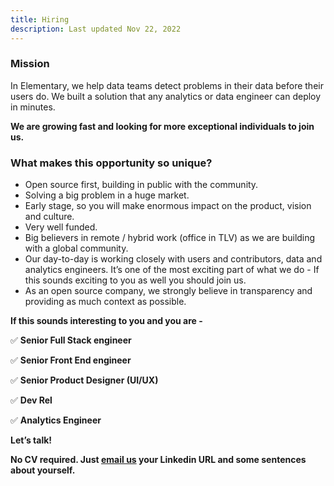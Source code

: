 ```yaml
---
title: Hiring
description: Last updated Nov 22, 2022
---
```


### Mission

In Elementary, we help data teams detect problems in their data before their users do. We built a solution that any analytics or data engineer can deploy in minutes.

**We are growing fast and looking for more exceptional individuals to join us.**

### What makes this opportunity so unique?

- Open source first, building in public with the community.
- Solving a big problem in a huge market.
- Early stage, so you will make enormous impact on the product, vision and culture.
- Very well funded.
- Big believers in remote / hybrid work (office in TLV) as we are building with a global community.
- Our day-to-day is working closely with users and contributors, data and analytics engineers.  It’s one of the most exciting part of what we do - If this sounds exciting to you as well you should join us.
- As an open source company, we strongly believe in transparency and providing as much context as possible.

**If this sounds interesting to you and you are -**

✅ **Senior Full Stack engineer**

✅ **Senior Front End engineer**

✅ **Senior Product Designer (UI/UX)**

✅ **Dev Rel**

✅ **Analytics Engineer**

**Let’s talk!**

**No CV required. Just [email us](mailto:team@elementary-data.com) your Linkedin URL and some sentences about yourself.**
